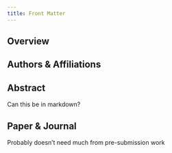 ```yaml
---
title: Front Matter
---
```



## Overview


## Authors & Affiliations

## Abstract

Can this be in markdown?

## Paper & Journal

Probably doesn't need much from pre-submission work

##